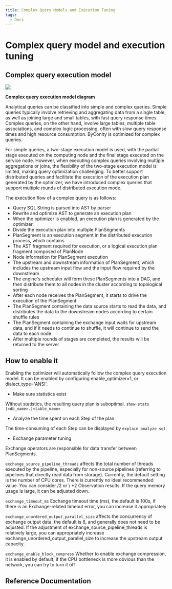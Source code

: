 ```yaml
---
title: Complex Query Models and Execution Tuning
tags:
  - Docs
---
```


# Complex query model and execution tuning

## Complex query execution model

![](./assets/complex-query-model-and-optimisation/boxcnUIHT3GY66QcCm0sXdVUrxc.png)

**Complex query execution model diagram**

Analytical queries can be classified into simple and complex queries. Simple queries typically involve retrieving and aggregating data from a single table, as well as joining large and small tables, with fast query response times. Complex queries, on the other hand, involve large tables, multiple table associations, and complex logic processing, often with slow query response times and high resource consumption. ByConity is optimized for complex queries.

For simple queries, a two-stage execution model is used, with the partial stage executed on the computing node and the final stage executed on the service node. However, when executing complex queries involving multiple aggregations or joins, the flexibility of the two-stage execution model is limited, making query optimization challenging. To better support distributed queries and facilitate the execution of the execution plan generated by the optimizer, we have introduced complex queries that support multiple rounds of distributed execution mode.

The execution flow of a complex query is as follows:

- Query SQL String is parsed into AST by parser
- Rewrite and optimize AST to generate an execution plan
- When the optimizer is enabled, an execution plan is generated by the optimizer.
- Divide the execution plan into multiple PlanSegments
- PlanSegment is an execution segment in the distributed execution process, which contains
- The AST fragment required for execution, or a logical execution plan fragment composed of PlanNode
- Node information for PlanSegment execution
- The upstream and downstream information of PlanSegment, which includes the upstream input flow and the input flow required by the downstream
- The engine's scheduler will form these PlanSegments into a DAG, and then distribute them to all nodes in the cluster according to topological sorting
- After each node receives the PlanSegment, it starts to drive the execution of the PlanSegment
- The PlanSegment containing the data source starts to read the data, and distributes the data to the downstream nodes according to certain shuffle rules
- The PlanSegment containing the exchange input waits for upstream data, and if it needs to continue to shuffle, it will continue to send the data to each node
- After multiple rounds of stages are completed, the results will be returned to the server

## How to enable it

Enabling the optimizer will automatically follow the complex query execution model. It can be enabled by configuring enable_optimizer=1, or dialect_type='ANSI'.

- Make sure statistics exist

Without statistics, the resulting query plan is suboptimal. `show stats [<db_name>.]<table_name>`

- Analyze the time spent on each Step of the plan

The time-consuming of each Step can be displayed by `explain analyze sql`

- Exchange parameter tuning

Exchange operators are responsible for data transfer between PlanSegments.

`exchange_source_pipeline_threads` affects the total number of threads executed by the pipeline, especially for non-source pipelines (referring to pipelines that directly read data from storage). Currently, the default setting is the number of CPU cores. There is currently no ideal recommended value. You can consider /2 or \ \*2 Observation results. If the query memory usage is large, it can be adjusted down.

`exchange_timeout_ms` Exchange timeout time (ms), the default is 100s, if there is an Exchange-related timeout error, you can increase it appropriately

`exchange_unordered_output_parallel_size` affects the concurrency of exchange output data, the default is 8, and generally does not need to be adjusted. If the adjustment of exchange_source_pipeline_threads is relatively large, you can appropriately increase exchange_unordered_output_parallel_size to increase the upstream output capacity.

`exchange_enable_block_compress` Whether to enable exchange compression, it is enabled by default, if the CPU bottleneck is more obvious than the network, you can try to turn it off

## Reference Documentation
